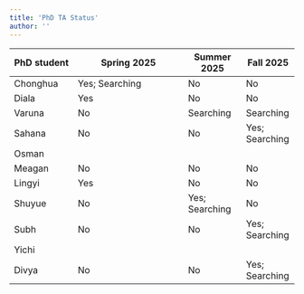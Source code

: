 ```yaml
---
title: 'PhD TA Status'
author: ''
---
```


| PhD student  | Spring 2025            | Summer 2025 | Fall 2025 |
|--------------|------------------------|-------------|-----------|
| Chonghua     | Yes; Searching         | No          | No        |
| Diala        | Yes                    | No          | No        |
| Varuna       | No                     | Searching   | Searching |
| Sahana       | No                     | No          | Yes; Searching |
| Osman        |                        |             |           |
| Meagan       | No                     |No           |No         |
| Lingyi       | Yes                    | No          | No        |
| Shuyue       | No                     |Yes; Searching| No       |
| Subh         | No                     |No           |Yes; Searching           |
| Yichi        |                        |             |           |
| Divya        | No                     |No           |Yes; Searching           |
